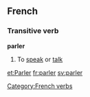 ==French==
===Transitive verb===
[[Category:French verbs]]
'''parler'''
#To [[speak]] or [[talk]]
{{fr-conj-er|parl|avoir}}

[[et:Parler]]
[[fr:parler]]
[[sv:parler]]
